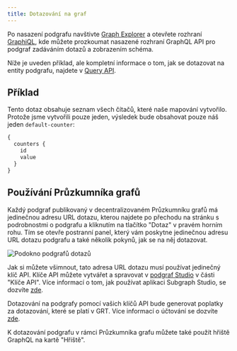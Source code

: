 ```yaml
---
title: Dotazování na graf
---
```


Po nasazení podgrafu navštivte [Graph Explorer](https://thegraph.com/explorer) a otevřete rozhraní [GraphiQL](https://github.com/graphql/graphiql), kde můžete prozkoumat nasazené rozhraní GraphQL API pro podgraf zadáváním dotazů a zobrazením schéma.

Níže je uveden příklad, ale kompletní informace o tom, jak se dotazovat na entity podgrafu, najdete v [Query API](/querying/graphql-api).

## Příklad

Tento dotaz obsahuje seznam všech čítačů, které naše mapování vytvořilo. Protože jsme vytvořili pouze jeden, výsledek bude obsahovat pouze náš jeden `default-counter`:

```graphql
{
  counters {
    id
    value
  }
}
```

## Používání Průzkumníka grafů

Každý podgraf publikovaný v decentralizovaném Průzkumníku grafů má jedinečnou adresu URL dotazu, kterou najdete po přechodu na stránku s podrobnostmi o podgrafu a kliknutím na tlačítko "Dotaz" v pravém horním rohu. Tím se otevře postranní panel, který vám poskytne jedinečnou adresu URL dotazu podgrafu a také několik pokynů, jak se na něj dotazovat.

![Podokno podgrafů dotazů](/img/query-subgraph-pane.png)

Jak si můžete všimnout, tato adresa URL dotazu musí používat jedinečný klíč API. Klíče API můžete vytvářet a spravovat v [podgraf Studio](https://thegraph.com/studio) v části "Klíče API". Více informací o tom, jak používat aplikaci Subgraph Studio, se dozvíte [zde](/deploying/subgraph-studio).

Dotazování na podgrafy pomocí vašich klíčů API bude generovat poplatky za dotazování, které se platí v GRT. Více informací o účtování se dozvíte [zde](/billing).

K dotazování podgrafu v rámci Průzkumníka grafu můžete také použít hřiště GraphQL na kartě "Hřiště".
